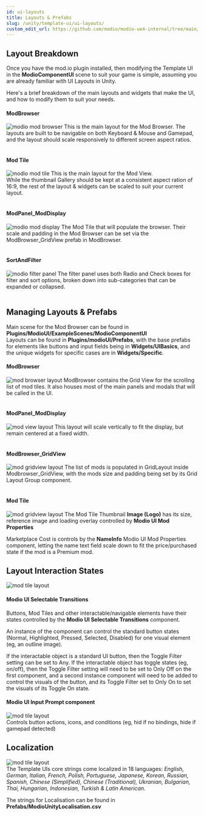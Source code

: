 ```yaml
---
id: ui-layouts
title: Layouts & Prefabs 
slug: /unity/template-ui/ui-layouts/
custom_edit_url: https://github.com/modio/modio-ue4-internal/tree/main/Plugins/ModioComponentUI/Doc/doc_root/en-us/template-ui/ui_layotus.mdx
---
```


## Layout Breakdown

Once you have the mod.io plugin installed,  then modifying the Template UI in the **ModioComponentUI** scene to suit your game is simple, assuming you are already familiar with UI Layouts in Unity.

Here's a brief breakdown of the main layouts and widgets that make the UI, and how to modify them to suit your needs.

#### ModBrowser
![modio mod browser](img/ModBrowser.png)
This is the main layout for the Mod Browser. The layouts are built to be navigable on both Keyboard & Mouse and Gamepad, and the layout should scale responsively to different screen aspect ratios.
 \
&nbsp;

#### Mod Tile
![modio mod tile](img/ModPanel_ModDisplay.png)
This is the main layout for the Mod View.\
While the thumbnail Gallery should be kept at a consistent aspect ration of 16:9, the rest of the layout & widgets can be scaled to suit your current layout.
\
&nbsp;

#### ModPanel_ModDisplay
![modio mod display](img/Mod_Tile.png)
The Mod Tile that will populate the browser. Their scale and padding in the Mod Browser can be set via the ModBrowser_GridView prefab in ModBrowser.
\
&nbsp;

#### SortAndFilter
![modio filter panel](img/SortAndFilter.png)
The filter panel uses both Radio and Check boxes for filter and sort options, broken down into sub-categories that can be expanded or collapsed.
\
&nbsp;

## Managing Layouts & Prefabs

Main scene for the Mod Browser can be found in **Plugins/ModioUI/ExampleScenes/ModioComponentUI**\
Layouts can be found in **Plugins/modioUI/Prefabs**, with the base prefabs for elements like buttons and input fields being in **Widgets/UIBasics**, and the unique widgets for specific cases are in **Widgets/Specific**.

#### ModBrowser
![mod browser layout](img/layout-ModBrowser.png)
ModBrowser contains the Grid View for the scrolling list of mod tiles. It also houses most of the main panels and modals that will be called in the UI.
\
&nbsp;

#### ModPanel_ModDisplay
![mod view layout](img/layout-ModPanel_ModDIsplay.png)
This layout will scale vertically to fit the display, but remain centered at a fixed width.
\
&nbsp;

#### ModBrowser_GridView
![mod gridview layout](img/layout-ModBrowser_GridView.png)
The list of mods is populated in GridLayout inside Modbrowser_GridView, with the mods size and padding being set by its Grid Layout Group component.\
&nbsp;

#### Mod Tile
![mod gridview layout](img/layout-modtile.png)
The Mod Tile Thumbnail **Image (Logo)** has its size, reference image and loading overlay controlled by **Modio UI Mod Properties**

Marketplace Cost is controls by the **NameInfo** Modio UI Mod Properties component, letting the name text field scale down to fit the price/purchased state if the mod is a Premium mod.
&nbsp;


## Layout Interaction States
![mod tile layout](img/layout-interactionstates.png)
#### Modio UI Selectable Transitions
Buttons, Mod Tiles and other interactable/navigable elements have their states controlled by the **Modio UI Selectable Transitions** component.

An instance of the component can control the standard button states (Normal, Highlighted, Pressed, Selected, Disabled) for one visual element (eg, an outline image). 

If the interactable object is a standard UI button, then the Toggle Filter setting can be set to Any.
If the interactable object has toggle states (eg, on/off), then the Toggle Filter setting will need to be set to Only Off on the first component, and a second instance component will need to be added to control the visuals of the button, and its Toggle Filter set to Only On to set the visuals of its Toggle On state.

#### Modio UI Input Prompt component 
![mod tile layout](img/layout-inputprompt.png)\
Controls button actions, icons, and conditions (eg, hid if no bindings, hide if gamepad detected)

## Localization
![mod tile layout](img/layout-localization.png)\
The Template UIs core strings come localized in 18 languages: <i>English, German, Italian, French, Polish, Portuguese, Japanese, Korean, Russian, Spanish, Chinese (Simplified), Chinese (Traditional), Ukranian, Bulgarian, Thai, Hungarian, Indonesian, Turkish & Latin American.</i>

The strings for Localisation can be found in **Prefabs/ModioUnityLocalisation.csv**